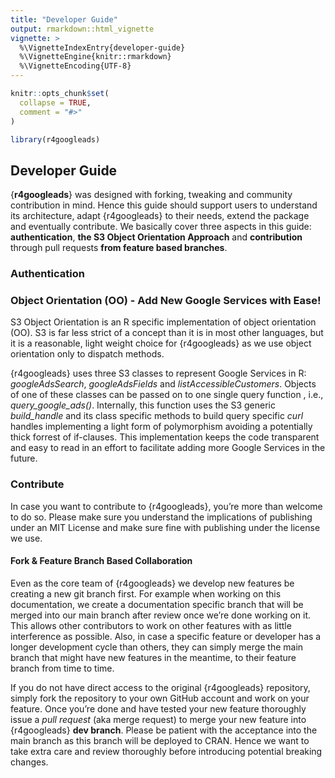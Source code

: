 ```yaml
---
title: "Developer Guide"
output: rmarkdown::html_vignette
vignette: >
  %\VignetteIndexEntry{developer-guide}
  %\VignetteEngine{knitr::rmarkdown}
  %\VignetteEncoding{UTF-8}
---
```


```r
knitr::opts_chunk$set(
  collapse = TRUE,
  comment = "#>"
)
```

```r
library(r4googleads)
```

## Developer Guide

{**r4googleads**} was designed with forking, tweaking and community contribution in mind. Hence this guide should support users to understand its architecture, adapt {r4googleads} to their needs, extend the package and eventually contribute. We basically cover three aspects in this guide: **authentication**, **the S3 Object Orientation Approach** and **contribution** through pull requests **from feature based branches**. 

### Authentication


### Object Orientation (OO) - Add New Google Services with Ease! 

S3 Object Orientation is an R specific implementation of object orientation (OO). S3 is far less strict of a concept than it is in most other languages, but it is a reasonable, light weight choice for {r4googleads} as we use object orientation only to dispatch methods. 

{r4googleads} uses three S3 classes to represent Google Services in R: *googleAdsSearch*, *googleAdsFields* and *listAccessibleCustomers*. Objects of one of these classes can be passed on to one single query function , i.e., *query_google_ads()*. Internally, this function uses the S3 generic *build_handle* and its class specific methods to build query specific *curl* handles implementing a light form of polymorphism avoiding a potentially thick forrest of if-clauses. This implementation keeps the code transparent and easy to read in an effort to facilitate adding more Google Services in the future. 



### Contribute

In case you want to contribute to {r4googleads}, you're more than welcome to do so.
Please make sure you understand the implications of publishing under an MIT License
and make sure fine with publishing under the license we use. 

#### Fork & Feature Branch Based Collaboration

Even as the core team of {r4googleads} we develop new features be creating a new git branch first. For example when working on this documentation, we create a documentation specific branch that will be merged into our main branch after review once we're done working on it. This allows other contributors to work on other features with as little interference as possible. Also, in case a specific feature or developer has a longer development cycle than others, they can simply merge the main branch that might have new features in the meantime, to their feature branch from time to time. 

If you do not have direct access to the original {r4googleads} repository, simply fork the repository to your own GitHub account and work on your feature. Once you're done and have tested your new feature thoroughly issue a *pull request* (aka merge request) to merge your new feature into {r4googleads} **dev branch**. Please be patient with the acceptance into the main branch as this branch will be deployed to CRAN. Hence we want to take extra care and review thoroughly before introducing potential breaking changes. 
























